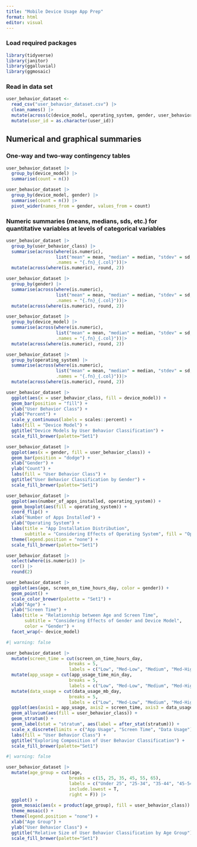 ```yaml
---
title: "Mobile Device Usage App Prep"
format: html
editor: visual
---
```


### Load required packages

```r
library(tidyverse)
library(janitor)
library(ggalluvial)
library(ggmosaic)
```

### Read in data set

```r
user_behavior_dataset <-
  read_csv("user_behavior_dataset.csv") |>
  clean_names() |>
  mutate(across(c(device_model, operating_system, gender, user_behavior_class), as.factor)) |>
  mutate(user_id = as.character(user_id))
```

## Numerical and graphical summaries

### One-way and two-way contingency tables

```r
user_behavior_dataset |>
  group_by(device_model) |>
  summarise(count = n())
```

```r
user_behavior_dataset |>
  group_by(device_model, gender) |>
  summarise(count = n()) |>
  pivot_wider(names_from = gender, values_from = count)
```

### Numeric summaries (means, medians, sds, etc.) for quantitative variables at levels of categorical variables

```r
user_behavior_dataset |>
  group_by(user_behavior_class) |>
  summarise(across(where(is.numeric),
                   list("mean" = mean, "median" = median, "stdev" = sd, "IQR" = IQR),
                   .names = "{.fn}_{.col}"))|>
  mutate(across(where(is.numeric), round, 2))
```

```r
user_behavior_dataset |>
  group_by(gender) |>
  summarise(across(where(is.numeric),
                   list("mean" = mean, "median" = median, "stdev" = sd, "IQR" = IQR),
                   .names = "{.fn}_{.col}"))|>
  mutate(across(where(is.numeric), round, 2))
```

```r
user_behavior_dataset |>
  group_by(device_model) |>
  summarise(across(where(is.numeric),
                   list("mean" = mean, "median" = median, "stdev" = sd, "IQR" = IQR),
                   .names = "{.fn}_{.col}"))|>
  mutate(across(where(is.numeric), round, 2))
```

```r
user_behavior_dataset |>
  group_by(operating_system) |>
  summarise(across(where(is.numeric),
                   list("mean" = mean, "median" = median, "stdev" = sd, "IQR" = IQR),
                   .names = "{.fn}_{.col}"))|>
  mutate(across(where(is.numeric), round, 2))
```

```r
user_behavior_dataset |>
  ggplot(aes(x = user_behavior_class, fill = device_model)) +
  geom_bar(position = "fill") +
  xlab("User Behavior Class") +
  ylab("Percent") +
  scale_y_continuous(labels = scales::percent) +
  labs(fill = "Device Model") +
  ggtitle("Device Models by User Behavior Classification") +
  scale_fill_brewer(palette="Set1")
```

```r
user_behavior_dataset |>
  ggplot(aes(x = gender, fill = user_behavior_class)) +
  geom_bar(position = "dodge") +
  xlab("Gender") +
  ylab("Count") +
  labs(fill = "User Behavior Class") +
  ggtitle("User Behavior Classification by Gender") +
  scale_fill_brewer(palette="Set1")
```

```r
user_behavior_dataset |>
  ggplot(aes(number_of_apps_installed, operating_system)) +
  geom_boxplot(aes(fill = operating_system)) +
  coord_flip() +
  xlab("Number of Apps Installed") +
  ylab("Operating System") +
  labs(title = "App Installation Distribution",
       subtitle = "Considering Effects of Operating System", fill = "Operating System") +
  theme(legend.position = "none") +
  scale_fill_brewer(palette="Set1")
```

```r
user_behavior_dataset |>
  select(where(is.numeric)) |>
  cor() |>
  round(2)
```

```r
user_behavior_dataset |>
  ggplot(aes(age, screen_on_time_hours_day, color = gender)) +
  geom_point() +
  scale_color_brewer(palette = "Set1") +
  xlab("Age") +
  ylab("Screen Time") +
  labs(title = "Relationship between Age and Screen Time",
       subtitle = "Considering Effects of Gender and Device Model",
       color = "Gender") +
  facet_wrap(~ device_model)
```

```r
#| warning: false

user_behavior_dataset |>
  mutate(screen_time = cut(screen_on_time_hours_day,
                        breaks = 5,
                        labels = c("Low", "Med-Low", "Medium", "Med-High", "High"))) |>
  mutate(app_usage = cut(app_usage_time_min_day,
                        breaks = 5,
                        labels = c("Low", "Med-Low", "Medium", "Med-High", "High"))) |>
  mutate(data_usage = cut(data_usage_mb_day,
                        breaks = 5,
                        labels = c("Low", "Med-Low", "Medium", "Med-High", "High"))) |>
  ggplot(aes(axis1 = app_usage, axis2 = screen_time, axis3 = data_usage)) +
  geom_alluvium(aes(fill = user_behavior_class)) +
  geom_stratum() +
  geom_label(stat = "stratum", aes(label = after_stat(stratum))) +
  scale_x_discrete(limits = c("App Usage", "Screen Time", "Data Usage")) +
  labs(fill = "User Behavior Class") +
  ggtitle("Exploring Composition of User Behavior Classification") +
  scale_fill_brewer(palette="Set1")
```

```r
#| warning: false

user_behavior_dataset |>
  mutate(age_group = cut(age,
                        breaks = c(15, 25, 35, 45, 55, 65),
                        labels = c("Under 25", "25-34", "35-44", "45-54", "55 and Over"),
                        include.lowest = T,
                        right = F)) |>
  ggplot() +
  geom_mosaic(aes(x = product(age_group), fill = user_behavior_class)) +
  theme_mosaic() +
  theme(legend.position = "none") +
  xlab("Age Group") +
  ylab("User Behavior Class") +
  ggtitle("Relative Size of User Behavior Classification by Age Group") +
  scale_fill_brewer(palette="Set1")
```
